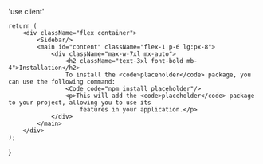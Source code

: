 'use client'




    return (
        <div className="flex container">
            <Sidebar/>
            <main id="content" className="flex-1 p-6 lg:px-8">
                <div className="max-w-7xl mx-auto">
                    <h2 className="text-3xl font-bold mb-4">Installation</h2>
                    To install the <code>placeholder</code> package, you can use the following command:
                    <Code code="npm install placeholder"/>
                    <p>This will add the <code>placeholder</code> package to your project, allowing you to use its
                        features in your application.</p>
                </div>
            </main>
        </div>
    );
}

